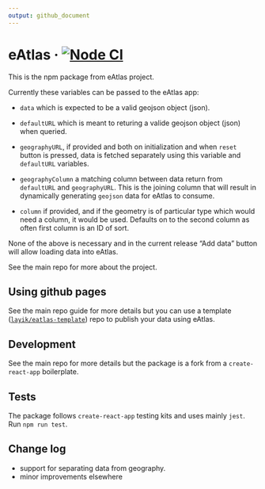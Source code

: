 ```yaml
---
output: github_document
---
```

# eAtlas · [![Node CI](https://github.com/layik/eAtlas/workflows/Node%20CI/badge.svg?branch=master)](https://github.com/layik/eAtlas/actions?query=workflow%3A%22Node+CI%22)

This is the npm package from eAtlas project.

Currently these variables can be passed to the eAtlas app: 

* `data` which is expected to be a valid geojson object (json).

* `defaultURL` which is meant to returing a valide geojson object (json) when queried.

* `geographyURL`, if provided and both on initialization and when `reset` button is pressed, data is fetched separately using this variable and `defaultURL` variables.

* `geographyColumn` a matching column between data return from `defaultURL` and `geographyURL`. This is the joining column that will result in dynamically generating `geojson` data for eAtlas to consume.

* `column` if provided, and if the geometry is of particular type which would need a column, it would be used. Defaults on to the second column as often first column is an ID of sort.

None of the above is necessary and in the current release "Add data" button will allow loading data into eAtlas.


See the main repo for more about the project.

## Using github pages

See the main repo guide for more details but you can use a template ([`layik/eatlas-template`](https://github.com/layik/eatlas-template)) repo to publish your data using eAtlas. 

## Development
See the main repo for more details but the package is a fork from a `create-react-app` boilerplate.

## Tests
The package follows `create-react-app` testing kits and uses mainly `jest`. Run `npm run test`.

## Change log
* support for separating data from geography.
* minor improvements elsewhere